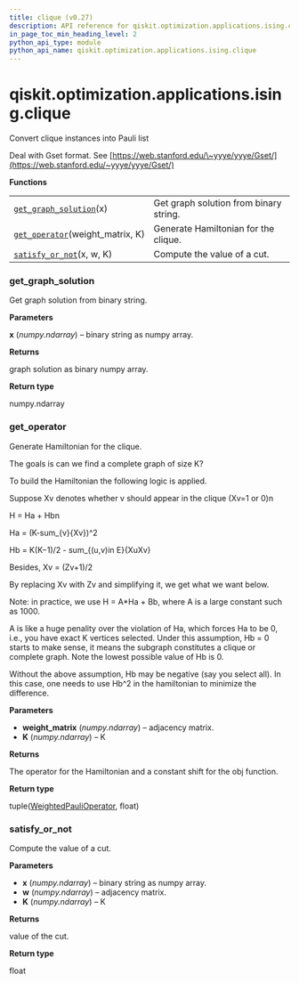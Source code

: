 ```yaml
---
title: clique (v0.27)
description: API reference for qiskit.optimization.applications.ising.clique in qiskit v0.27
in_page_toc_min_heading_level: 2
python_api_type: module
python_api_name: qiskit.optimization.applications.ising.clique
---
```


<span id="module-qiskit.optimization.applications.ising.clique" />

<span id="qiskit-optimization-applications-ising-clique" />

# qiskit.optimization.applications.ising.clique

Convert clique instances into Pauli list

Deal with Gset format. See [https://web.stanford.edu/\~yyye/yyye/Gset/](https://web.stanford.edu/~yyye/yyye/Gset/)

**Functions**

|                                                                                                                                                                 |                                        |
| --------------------------------------------------------------------------------------------------------------------------------------------------------------- | -------------------------------------- |
| [`get_graph_solution`](#qiskit.optimization.applications.ising.clique.get_graph_solution "qiskit.optimization.applications.ising.clique.get_graph_solution")(x) | Get graph solution from binary string. |
| [`get_operator`](#qiskit.optimization.applications.ising.clique.get_operator "qiskit.optimization.applications.ising.clique.get_operator")(weight\_matrix, K)   | Generate Hamiltonian for the clique.   |
| [`satisfy_or_not`](#qiskit.optimization.applications.ising.clique.satisfy_or_not "qiskit.optimization.applications.ising.clique.satisfy_or_not")(x, w, K)       | Compute the value of a cut.            |

### get\_graph\_solution

<Function id="qiskit.optimization.applications.ising.clique.get_graph_solution" github="https://github.com/qiskit-community/qiskit-aqua/tree/stable/0.9/qiskit/optimization/applications/ising/clique.py" signature="get_graph_solution(x)">
  Get graph solution from binary string.

  **Parameters**

  **x** (*numpy.ndarray*) – binary string as numpy array.

  **Returns**

  graph solution as binary numpy array.

  **Return type**

  numpy.ndarray
</Function>

### get\_operator

<Function id="qiskit.optimization.applications.ising.clique.get_operator" github="https://github.com/qiskit-community/qiskit-aqua/tree/stable/0.9/qiskit/optimization/applications/ising/clique.py" signature="get_operator(weight_matrix, K)">
  Generate Hamiltonian for the clique.

  The goals is can we find a complete graph of size K?

  To build the Hamiltonian the following logic is applied.

  Suppose Xv denotes whether v should appear in the clique (Xv=1 or 0)n

  H = Ha + Hbn

  Ha = (K-sum\_\{v}\{Xv})^2

  Hb = K(K−1)/2 - sum\_\{(u,v)in E}\{XuXv}

  Besides, Xv = (Zv+1)/2

  By replacing Xv with Zv and simplifying it, we get what we want below.

  Note: in practice, we use H = A\*Ha + Bb, where A is a large constant such as 1000.

  A is like a huge penality over the violation of Ha, which forces Ha to be 0, i.e., you have exact K vertices selected. Under this assumption, Hb = 0 starts to make sense, it means the subgraph constitutes a clique or complete graph. Note the lowest possible value of Hb is 0.

  Without the above assumption, Hb may be negative (say you select all). In this case, one needs to use Hb^2 in the hamiltonian to minimize the difference.

  **Parameters**

  *   **weight\_matrix** (*numpy.ndarray*) – adjacency matrix.
  *   **K** (*numpy.ndarray*) – K

  **Returns**

  The operator for the Hamiltonian and a constant shift for the obj function.

  **Return type**

  tuple([WeightedPauliOperator](qiskit.aqua.operators.legacy.WeightedPauliOperator "qiskit.aqua.operators.legacy.WeightedPauliOperator"), float)
</Function>

### satisfy\_or\_not

<Function id="qiskit.optimization.applications.ising.clique.satisfy_or_not" github="https://github.com/qiskit-community/qiskit-aqua/tree/stable/0.9/qiskit/optimization/applications/ising/clique.py" signature="satisfy_or_not(x, w, K)">
  Compute the value of a cut.

  **Parameters**

  *   **x** (*numpy.ndarray*) – binary string as numpy array.
  *   **w** (*numpy.ndarray*) – adjacency matrix.
  *   **K** (*numpy.ndarray*) – K

  **Returns**

  value of the cut.

  **Return type**

  float
</Function>

